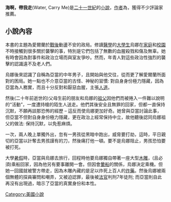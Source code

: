 '''海啊，帶我走'''(Water, Carry Me)是[[二十一世紀|二十一世紀]]的[[小說|小說]]，[[作者|作者]]為{{link-en|湯瑪斯‧莫蘭 (作家)|Thomas Moran (author)|湯瑪斯‧莫蘭}}，獲得不少評論家推薦。

==小說內容==
本書的主題為愛爾蘭於[[二次大戰|戰後]]動盪不安的政局。修讀[[醫學|醫學]]的[[大學生|大學生]]烏娜在[[家庭|家庭]]和[[校園|校園]]不時接觸到很多關於襲擊的事，特別是它們包括了無數的血腥殺戮和傷及無辜。她有時會因為對事件和政治立場而與室友爭吵。然而，年青人對這些政治性強烈的襲擊的認識遠不及老人們。

烏娜後來認識了自稱為亞當的中年男子，且開始與他交往，從而更了解愛爾蘭所面對的困局。她一點也不介意亞當的古怪、神秘的習慣: 對自身身份極力隱藏，因為亞當為人務實，而且十分反對和厭惡血腥，主張[[人道|人道]]。

然後(二十年前逝世的)父母生前的朋友和烏娜的[[祖父|祖父]]因他們而被捲入一件難以說明的“活動”，一度遭持槍的陌生人送走。他們其後安全且無罪的回家，但都一直保持沉默，不願再談那恐怖的經歷 – 這反而使烏娜更加好奇。她曾與亞當討論此事，但亞當不但對自身身份極力隱藏，更在政治上經常保持中立，故他聽後認同烏娜祖父的做法: 保持沉默，以免惹麻煩。

一次，兩人晚上單獨外出，忽有一男孩從黑暗中跑出，威脅要打劫，這時，平日親切的亞當以計奪去男孩謹有的刀，然後痛打他一頓。要不是烏娜阻止，男孩恐怕要被打死。

大學[[暑假|暑假]]時，亞當與烏娜去旅行，回程時他要烏娜獨自帶著一座大型[[木雕|木雕]]，(且必須)乘船回家，因為他另有要事離開一會。但因會[[暈船|暈船]]的關係，烏娜決定乘機。但她一回國就被警方帶走，因為木雕內藏的是足以炸死上百人的[[炸藥|炸藥]]。然後烏娜被兩個無體的探員審問和嘲弄，又被迫認罪，最後被[[法官|法官]]判刑7年徒刑; 而亞當則自此再沒有出現過，暗示了亞當的真實身份和本性。


[[Category:美國小說|Category:美國小說]]